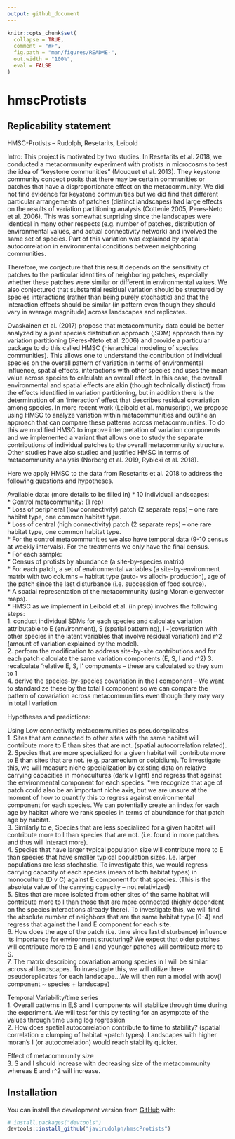 ```yaml
---
output: github_document
---
```


<!-- README.md is generated from README.Rmd. Please edit that file -->

```r
knitr::opts_chunk$set(
  collapse = TRUE,
  comment = "#>",
  fig.path = "man/figures/README-",
  out.width = "100%",
  eval = FALSE
)
```

# hmscProtists

<!-- badges: start -->
<!-- badges: end -->

## Replicability statement
HMSC-Protists – Rudolph, Resetarits, Leibold

Intro: This project is motivated by two studies:  In Resetarits et al. 2018, we conducted a metacommunity experiment with protists in microcosms to test the idea of “keystone communities” (Mouquet et al. 2013). They keystone community concept posits that there may be certain communities or patches that have a disproportionate effect on the metacommunity. We did not find evidence for keystone communities but we did find that different particular arrangements of patches (distinct landscapes) had large effects on the results of variation partitioning analysis (Cottenie 2005, Peres-Neto et al. 2006).  This was somewhat surprising since the landscapes were identical in many other respects (e.g. number of patches, distribution of environmental values, and actual connectivity network) and involved the same set of species. Part of this variation was explained by spatial autocorrelation in environmental conditions between neighboring communities.

Therefore, we conjecture that this result depends on the sensitivity of patches to the particular identities of neighboring patches, especially whether these patches were similar or different in environmental values.  We also conjectured that substantial residual variation should be structured by species interactions (rather than being purely stochastic) and that the interaction effects should be similar (in pattern even though they should vary in average magnitude) across landscapes and replicates.

Ovaskainen et al. (2017) propose that metacommunity data could be better analyzed by a joint species distribution approach (jSDM) approach than by variation partitioning (Peres-Neto et al. 2006) and provide a particular package to do this called HMSC (hierarchical modeling of species communities).  This allows one to understand the contribution of individual species on the overall pattern of variation in terms of environmental influence, spatial effects, interactions with other species and uses the mean value across species to calculate an overall effect.  In this case, the overall environmental and spatial effects are akin (though technically distinct) from the effects identified in variation partitioning, but in addition there is the determination of an ‘interaction’ effect that describes residual covariation among species.  In more recent work (Leibold et al. manuscript), we propose using HMSC to analyze variation within metacommunities and outline an approach that can compare these patterns across metacommunities.  To do this we modified HMSC to improve interpretation of variation components and we implemented a variant that allows one to study the separate contributions of individual patches to the overall metacommunity structure.  Other studies have also studied and justified HMSC in terms of metacommunity analysis (Norberg et al. 2019, Rybicki et al. 2018).

Here we apply HMSC to the data from Resetarits et al. 2018 to address the following questions and hypotheses.

Available data: (more details to be filled in)
*	10 individual landscapes:  
    *	Control metacommunity: (1 rep)  
    * Loss of peripheral (low connectivity) patch (2 separate reps) – one rare habitat type, one common habitat type.   
    * Loss of central (high connectivity) patch (2 separate reps) – one rare habitat type, one common habitat type.  
* For the control metacommunities we also have temporal data (9-10 census at weekly intervals). For the treatments we only have the final census.   
*	For each sample:  
    *	Census of protists by abundance (a site-by-species matrix)  
    *	For each patch, a set of environmental variables (a site-by-environment matrix with two columns – habitat type (auto- vs alloch- production), age of the patch since the last disturbance (i.e. succession of food source).  
    *	A spatial representation of the metacommunity (using Moran eigenvector maps).   
*	HMSC as we implement in Leibold et al. (in prep) involves the following steps:  
    1. conduct individual SDMs for each species and calculate variation attributable to E (environment), S (spatial patterning), I -(covariation with other species in the latent variables that involve residual variation) and r^2 (amount of variation explained by the model).  
    2. perform the modification to address site-by-site contributions and for each patch calculate the same variation components (E, S, I and r^2)
    3. recalculate ‘relative E, S, I’ components – these are calculated so they sum to 1  
    4. derive the species-by-species covariation in the I component – We want to standardize these by the total I component so we can compare the pattern of covariation across metacommunities even though they may vary in total I variation.  

Hypotheses and predictions:  

Using Low connectivity metacommunities as pseudoreplicates  
1. Sites that are connected to other sites with the same habitat will contribute more to E than sites that are not.  (spatial autocorrelation related).   
2. Species that are more specialized for a given habitat will contribute more to E than sites that are not. (e.g. paramecium or colpidium). To investigate this, we will measure niche specialization by existing data on relative carrying capacities in monocultures (dark v light) and regress that against the environmental component for each species. *we recognize that age of patch could also be an important niche axis, but we are unsure at the moment of how to quantify this to regress against environmental component for each species. We can potentially create an index for each age by habitat where we rank species in terms of abundance for that patch age by habitat.   
3. Similarly to e, Species that are less specialized for a given habitat will contribute more to I than species that are not. (i.e. found in more patches and thus will interact more).   
4. Species that have larger typical population size will contribute more to E than species that have smaller typical population sizes. I.e. larger populations are less stochastic. To investigate this, we would regress carrying capacity of each species (mean of both habitat types) in monoculture (D v C) against E component for that species. (This is the absolute value of the carrying capacity – not relativized)  
5. Sites that are more isolated from other sites of the same habitat will contribute more to I than those that are more connected (highly dependent on the species interactions already there). To investigate this, we will find the absolute number of  neighbors that are the same habitat type (0-4) and regress that against the I and E component for each site.  
6. How does the age of the patch (i.e. time since last disturbance) influence its importance for environment structuring? We expect that older patches will contribute more to E and I and younger patches will contribute more to S.   
7. The matrix describing covariation among species in I will be similar across all landscapes. To investigate this, we will utilize three pseudoreplicates for each landscape…We will then run a model with aov(I component ~ species + landscape)  


Temporal Variability/time series  
1. Overall patterns in E,S and I components will stabilize through time during the experiment.  We will test for this by testing for an asymptote of the values through time using log regression  
2. How does spatial autocorrelation contribute to time to stability? (spatial correlation = clumping of habitat ¬patch types). Landscapes with higher moran’s I (or autocorrelation) would reach stability quicker.  


Effect of metacommunity size  
3. S and I should increase with decreasing size of the metacommunity whereas E and r^2 will increase.


## Installation

You can install the  development version from [GitHub](https://github.com/) with:

``` r
# install.packages("devtools")
devtools::install_github("javirudolph/hmscProtists")
```
